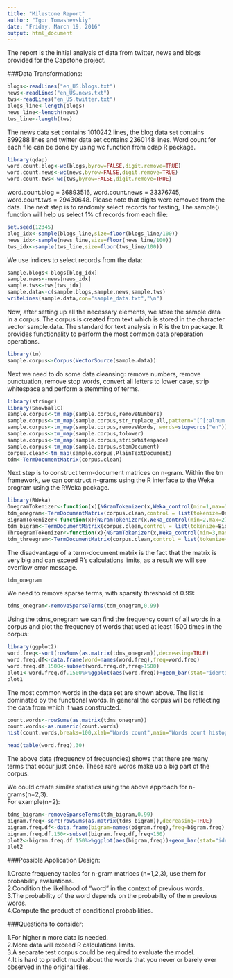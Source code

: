 ```yaml
---
title: "Milestone Report"
author: "Igor Tomashevskiy"
date: "Friday, March 19, 2016"
output: html_document
---
```


The report is the initial analysis of data from twitter, news and blogs provided for the Capstone project.  

###Data Transformations:

```r
blogs<-readLines("en_US.blogs.txt")
news<-readLines("en_US.news.txt")
tws<-readLines("en_US.twitter.txt")
blogs_line<-length(blogs)
news_line<-length(news)
tws_line<-length(tws)
````
The news data set contains 1010242 lines, the blog data set contains 899288 lines and twitter data set contains 2360148 lines. Word count for each file can be done by using wc function from qdap R package.

```r
library(qdap)
word.count.blog<-wc(blogs,byrow=FALSE,digit.remove=TRUE)
word.count.news<-wc(news,byrow=FALSE,digit.remove=TRUE)
word.count.tws<-wc(tws,byrow=FALSE,digit.remove=TRUE)
```

word.count.blog = 36893516, word.count.news = 33376745, word.count.tws = 29430648.
Please note that digits were removed from the data.
The next step is to randomly select records for testing, The sample() function will help us select 1% of records from each file:

```r
set.seed(12345)
blog_idx<-sample(blogs_line,size=floor(blogs_line/100))
news_idx<-sample(news_line,size=floor(news_line/100))
tws_idx<-sample(tws_line,size=floor(tws_line/100))
```

We use indices to select records from the data:
```r
sample.blogs<-blogs[blog_idx]
sample.news<-news[news_idx]
sample.tws<-tws[tws_idx]
sample.data<-c(sample.blogs,sample.news,sample.tws)
writeLines(sample.data,con="sample_data.txt","\n")

```
Now, after setting up all the necessary elements, we store the sample data in a corpus. The corpus is created from text which is stored in the character vector sample.data.
The standard for text analysis in R is the tm package. It provides functionality to perform the most common data preparation operations.

```r
library(tm)
sample.corpus<-Corpus(VectorSource(sample.data))

```
Next we need to do some data cleansing: remove numbers, remove punctuation, remove stop words, convert all letters to lower case, strip whitespace and perform a stemming of terms.
```r

library(stringr)
library(SnowballC)
sample.corpus<-tm_map(sample.corpus,removeNumbers)
sample.corpus<-tm_map(sample.corpus,str_replace_all,pattern="[^[:alnum:]]",replacement=" ")
sample.corpus<-tm_map(sample.corpus,removeWords, words=stopwords("en"))
sample.corpus<-tm_map(sample.corpus,tolower)
sample.corpus<-tm_map(sample.corpus,stripWhitespace)
sample.corpus<-tm_map(sample.corpus,stemDocument)
corpus.clean<-tm_map(sample.corpus,PlainTextDocument)
tdm<-TermDocumentMatrix(corpus.clean)
```
Next step is to construct term-document matrices on n-gram.
Within the tm framework, we can construct n-grams using the R interface to the Weka program using the RWeka package.

```r
library(RWeka)
OnegramTokenizer<-function(x){NGramTokenizer(x,Weka_control(min=1,max=1))}
tdm_onegram<-TermDocumentMatrix(corpus.clean,control = list(tokenize=OnegramTokenizer))
BigramTokenizer<-function(x){NGramTokenizer(x,Weka_control(min=2,max=2))}
tdm_bigram<-TermDocumentMatrix(corpus.clean,control = list(tokenize=BigramTokenizer))
ThreegramTokenizer<-function(x){NGramTokenizer(x,Weka_control(min=3,max=3))}
tdm_threegram<-TermDocumentMatrix(corpus.clean,control = list(tokenize=ThreegramTokenizer))
```
The disadvantage of a term-document matrix is the fact that the matrix is very big and can exceed R's calculations limits, as a result we will see overflow error message.
```r
tdm_onegram
```
We need to remove sparse terms, with sparsity threshold of 0.99:
```r
tdms_onegram<-removeSparseTerms(tdm_onegram,0.99)
```
Using the tdms_onegram we can find the frequency count of all words in a corpus and plot the frequency of words that used at least 1500 times in the corpus:
```r
library(ggplot2)
word.freq<-sort(rowSums(as.matrix(tdms_onegram)),decreasing=TRUE)
word.freq.df<-data.frame(word=names(word.freq),freq=word.freq)
word.freq.df.1500<-subset(word.freq.df,freq>1500)
plot1<-word.freq.df.1500%>%ggplot(aes(word,freq))+geom_bar(stat="identity")
plot1
```

The most common words in the data set are shown above. The list is dominated by the functional words. In general the corpus will  be reflecting the data from which it was constructed.


```r
count.words<-rowSums(as.matrix(tdms_onegram))
count.words<-as.numeric(count.words)
hist(count.words,breaks=100,xlab="Words count",main="Words count histogram", col="blue")
```


```r
head(table(word.freq),30)

```
The above data (frequency of frequencies) shows that there are many terms that occur just once. These rare words make up a big part of the corpus.

We could create similar statistics using the above approach for n-grams(n=2,3).  
For example(n=2):  

```r
tdms_bigram<-removeSparseTerms(tdm_bigram,0.99)
bigram.freq<-sort(rowSums(as.matrix(tdms_bigram)),decreasing=TRUE)
bigram.freq.df<-data.frame(bigram=names(bigram.freq),freq=bigram.freq)
bigram.freq.df.150<-subset(bigram.freq.df,freq>150)
plot2<-bigram.freq.df.150%>%ggplot(aes(bigram,freq))+geom_bar(stat="identity")
plot2
```

###Possible Application Design:

1.Create frequency tables for n-gram matrices (n=1,2,3), use them for probability evaluations.    
2.Condition the likelihood of "word" in the context of previous words.  
3.The probability of the word depends on the probabilty of the n previous words.  
4.Compute the product of conditional probabilities.  

###Questions to consider:  

1.For higher n more data is needed.    
2.More data will exceed R calculations limits.    
3.A separate test corpus could be required to evaluate the model.     
4.It is hard to predict much about the words that you never or barely ever observed in the original files.


  